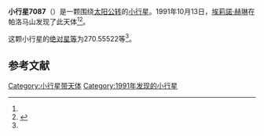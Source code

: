 {{Infobox planet
| bgcolour = #FFFFC0
| name = 7087 Lewotsky
| symbol = 
| image = 
| caption = 
| discovery = yes
| discovery_ref = 
| discoverer = [[埃莉諾·赫琳|埃莉諾·赫琳]]
| discovery_site = [[帕洛马山|帕洛马山]] 
| discovered = 1991年10月13日
| designations = yes
| mp_name = 
| named_after = 
| alt_names = 
| mp_category = [[主带内小行星|主带内小行星]]
| orbit_ref = <ref name="a">[http://ssd.jpl.nasa.gov/sbdb.cgi?sstr=7087 7087 Lewotsky] {{Wayback|url=http://ssd.jpl.nasa.gov/sbdb.cgi?sstr=7087 |date=20201124023113 }}，小行星數據庫瀏覽器（JPL Small-Body Database Browser）－[[美国国家航空航天局|美国国家航空航天局]]喷气推进实验室</ref>
| epoch = 2456400.5 (2013年4月18日更新)
| aphelion = {{convert|2.1540056|AU|km|3|abbr=on|lk=out}}
| perihelion = {{convert|1.7580412|AU|km|3|abbr=on}}
| semimajor = {{convert|1.9560234|AU|km|3|abbr=on}}
| eccentricity = 0.1012167
| period = 999.2162814 [[日|日]]<br />2.74[[儒略年|儒略年]]
| avg_speed = 
| inclination = 19.54526
| asc_node = 222.60723
| mean_anomaly = 
| arg_peri = 270.55522
| satellites = 
| physical_characteristics = yes
| dimensions = 
| mass = 
| density = 
| surface_grav = 
| escape_velocity = 
| sidereal_day = 
| axial_tilt = 
| pole_ecliptic_lat = 
| pole_ecliptic_lon = 
| albedo = 
| temperatures= 
| temp_name1 = 
| mean_temp_1 = 
| max_temp_1 = 
| temp_name2 = 
| max_temp_2 = 
| spectral_type = 
| abs_magnitude = 270.55522
}}

'''小行星7087'''（{{lang-en|7087 Lewotsky}}）是一颗围绕[[太阳|太阳]][[公转|公转]]的[[小行星|小行星]]。1991年10月13日，[[埃莉諾·赫琳|埃莉諾·赫琳]]在帕洛马山发现了此天体<ref name="a" /><ref>{{cite news|title=小行星列表|url=http://cfa-www.harvard.edu/iau/lists/NumberedMPs.txt|accessdate=2013-07-08|newspaper=哈佛大学|archive-date=2008-05-17|archive-url=https://web.archive.org/web/20080517010638/http://cfa-www.harvard.edu/iau/lists/NumberedMPs.txt|dead-url=no}}</ref>。

这颗小行星的[[绝对星等|绝对星等]]为270.55522等<ref name="a" />。

==参考文献==
{{reflist}}
{{Minor Planet Number|[[小行星7086|小行星7086]]|[[小行星7088|小行星7088]]}}

{{小天体}}

[[Category:小行星带天体|Category:小行星带天体]]
[[Category:1991年发现的小行星|Category:1991年发现的小行星]]

{{asteroid-stub}}